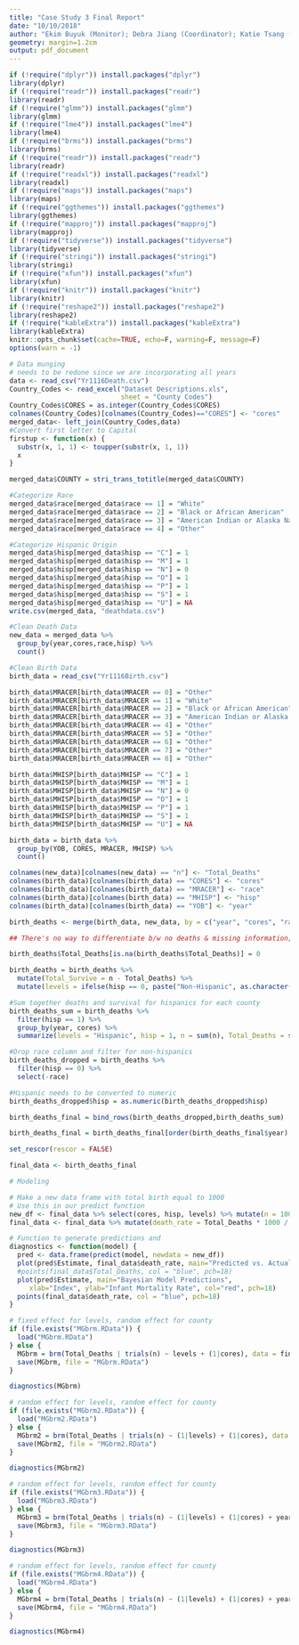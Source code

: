 ```yaml
---
title: "Case Study 3 Final Report"
date: "10/10/2018"
author: "Ekim Buyuk (Monitor); Debra Jiang (Coordinator); Katie Tsang (Reproducibility Checker); Steven Yang (Reviewer); Bihan Zhuang (Recorder)"
geometry: margin=1.2cm
output: pdf_document
---
```


```r
if (!require("dplyr")) install.packages("dplyr")
library(dplyr)
if (!require("readr")) install.packages("readr")
library(readr)
if (!require("glmm")) install.packages("glmm")
library(glmm)
if (!require("lme4")) install.packages("lme4")
library(lme4)
if (!require("brms")) install.packages("brms")
library(brms)
if (!require("readr")) install.packages("readr")
library(readr)
if (!require("readxl")) install.packages("readxl")
library(readxl)
if (!require("maps")) install.packages("maps")
library(maps)
if (!require("ggthemes")) install.packages("ggthemes")
library(ggthemes)
if (!require("mapproj")) install.packages("mapproj")
library(mapproj)
if (!require("tidyverse")) install.packages("tidyverse")
library(tidyverse)
if (!require("stringi")) install.packages("stringi")
library(stringi)
if (!require("xfun")) install.packages("xfun")
library(xfun)
if (!require("knitr")) install.packages("knitr")
library(knitr)
if (!require("reshape2")) install.packages("reshape2")
library(reshape2)
if (!require("kableExtra")) install.packages("kableExtra")
library(kableExtra)
knitr::opts_chunk$set(cache=TRUE, echo=F, warning=F, message=F)
options(warn = -1)
```

```r
# Data munging
# needs to be redone since we are incorporating all years
data <- read_csv("Yr1116Death.csv")
Country_Codes <- read_excel("Dataset Descriptions.xls", 
                            sheet = "County Codes")
Country_Codes$CORES = as.integer(Country_Codes$CORES)
colnames(Country_Codes)[colnames(Country_Codes)=="CORES"] <- "cores"
merged_data<- left_join(Country_Codes,data)
#Convert first letter to Capital
firstup <- function(x) {
  substr(x, 1, 1) <- toupper(substr(x, 1, 1))
  x
}

merged_data$COUNTY = stri_trans_totitle(merged_data$COUNTY)

#Categorize Race
merged_data$race[merged_data$race == 1] = "White"
merged_data$race[merged_data$race == 2] = "Black or African American"
merged_data$race[merged_data$race == 3] = "American Indian or Alaska Native"
merged_data$race[merged_data$race == 4] = "Other"

#Categorize Hispanic Origin
merged_data$hisp[merged_data$hisp == "C"] = 1
merged_data$hisp[merged_data$hisp == "M"] = 1
merged_data$hisp[merged_data$hisp == "N"] = 0
merged_data$hisp[merged_data$hisp == "O"] = 1
merged_data$hisp[merged_data$hisp == "P"] = 1
merged_data$hisp[merged_data$hisp == "S"] = 1
merged_data$hisp[merged_data$hisp == "U"] = NA
write.csv(merged_data, "deathdata.csv")

#Clean Death Data
new_data = merged_data %>%
  group_by(year,cores,race,hisp) %>%
  count()

#Clean Birth Data
birth_data = read_csv("Yr1116Birth.csv")

birth_data$MRACER[birth_data$MRACER == 0] = "Other"
birth_data$MRACER[birth_data$MRACER == 1] = "White"
birth_data$MRACER[birth_data$MRACER == 2] = "Black or African American"
birth_data$MRACER[birth_data$MRACER == 3] = "American Indian or Alaska Native"
birth_data$MRACER[birth_data$MRACER == 4] = "Other"
birth_data$MRACER[birth_data$MRACER == 5] = "Other"
birth_data$MRACER[birth_data$MRACER == 6] = "Other"
birth_data$MRACER[birth_data$MRACER == 7] = "Other"
birth_data$MRACER[birth_data$MRACER == 8] = "Other"

birth_data$MHISP[birth_data$MHISP == "C"] = 1
birth_data$MHISP[birth_data$MHISP == "M"] = 1
birth_data$MHISP[birth_data$MHISP == "N"] = 0
birth_data$MHISP[birth_data$MHISP == "O"] = 1
birth_data$MHISP[birth_data$MHISP == "P"] = 1
birth_data$MHISP[birth_data$MHISP == "S"] = 1
birth_data$MHISP[birth_data$MHISP == "U"] = NA

birth_data = birth_data %>%
  group_by(YOB, CORES, MRACER, MHISP) %>%
  count()

colnames(new_data)[colnames(new_data) == "n"] <- "Total_Deaths"
colnames(birth_data)[colnames(birth_data) == "CORES"] <- "cores"
colnames(birth_data)[colnames(birth_data) == "MRACER"] <- "race"
colnames(birth_data)[colnames(birth_data) == "MHISP"] <- "hisp"
colnames(birth_data)[colnames(birth_data) == "YOB"] <- "year"

birth_deaths <- merge(birth_data, new_data, by = c("year", "cores", "race","hisp"), all.x=TRUE)

## There's no way to differentiate b/w no deaths & missing information; so, we're assuming that all data not represented in deaths data is 0, rather than missing.

birth_deaths$Total_Deaths[is.na(birth_deaths$Total_Deaths)] = 0

birth_deaths = birth_deaths %>%
  mutate(Total_Survive = n - Total_Deaths) %>% 
  mutate(levels = ifelse(hisp == 0, paste("Non-Hispanic", as.character(race)), paste("Hispanic",as.character(race))))

#Sum together deaths and survival for hispanics for each county
birth_deaths_sum = birth_deaths %>%
  filter(hisp == 1) %>%
  group_by(year, cores) %>%
  summarize(levels = "Hispanic", hisp = 1, n = sum(n), Total_Deaths = sum(Total_Deaths), Total_Survive = sum(Total_Survive))

#Drop race column and filter for non-hispanics
birth_deaths_dropped = birth_deaths %>%
  filter(hisp == 0) %>% 
  select(-race)

#Hispanic needs to be converted to numeric
birth_deaths_dropped$hisp = as.numeric(birth_deaths_dropped$hisp)

birth_deaths_final = bind_rows(birth_deaths_dropped,birth_deaths_sum)

birth_deaths_final = birth_deaths_final[order(birth_deaths_final$year),]

set_rescor(rescor = FALSE)

final_data <- birth_deaths_final
```


```r
# Modeling

# Make a new data frame with total birth equal to 1000 
# Use this in our predict function
new_df <- final_data %>% select(cores, hisp, levels) %>% mutate(n = 1000)
final_data <- final_data %>% mutate(death_rate = Total_Deaths * 1000 / n)

# Function to generate predictions and 
diagnostics <- function(model) {
  pred <- data.frame(predict(model, newdata = new_df))
  plot(pred$Estimate, final_data$death_rate, main="Predicted vs. Actual")
  #points(final_data$Total_Deaths, col = "blue", pch=18)
  plot(pred$Estimate, main="Bayesian Model Predictions",
     xlab="Index", ylab="Infant Mortality Rate", col="red", pch=18)
  points(final_data$death_rate, col = "blue", pch=18)
}
```

```r
# fixed effect for levels, random effect for county
if (file.exists("MGbrm.RData")) {
  load("MGbrm.RData")
} else {
  MGbrm = brm(Total_Deaths | trials(n) ~ levels + (1|cores), data = final_data, family = binomial)
  save(MGbrm, file = "MGbrm.RData")
}

diagnostics(MGbrm)
```

```r
# random effect for levels, random effect for county
if (file.exists("MGbrm2.RData")) {
  load("MGbrm2.RData")
} else {
  MGbrm2 = brm(Total_Deaths | trials(n) ~ (1|levels) + (1|cores), data = final_data, family = binomial)
  save(MGbrm2, file = "MGbrm2.RData")
}

diagnostics(MGbrm2)
```

```r
# random effect for levels, random effect for county
if (file.exists("MGbrm3.RData")) {
  load("MGbrm3.RData")
} else {
  MGbrm3 = brm(Total_Deaths | trials(n) ~ (1|levels) + (1|cores) + year, data = final_data, family = binomial)
  save(MGbrm3, file = "MGbrm3.RData")
}

diagnostics(MGbrm3)
```

```r
# random effect for levels, random effect for county
if (file.exists("MGbrm4.RData")) {
  load("MGbrm4.RData")
} else {
  MGbrm4 = brm(Total_Deaths | trials(n) ~ (1|levels) + (1|cores) + year + year * levels, data = final_data, family = binomial)
  save(MGbrm4, file = "MGbrm4.RData")
}

diagnostics(MGbrm4)
```

